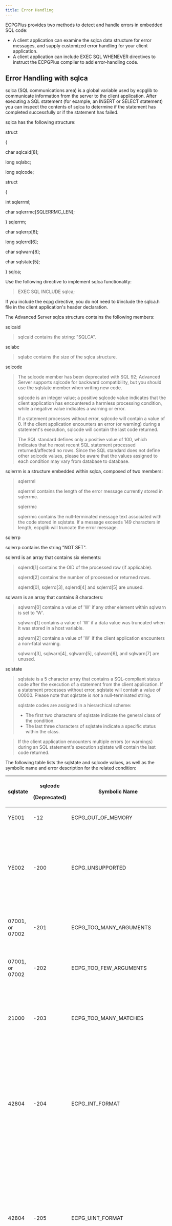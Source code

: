 ```yaml
---
title: Error Handling
---
```


ECPGPlus provides two methods to detect and handle errors in embedded SQL code:

-   A client application can examine the sqlca data structure for error messages, and supply customized error handling for your client application.
-   A client application can include EXEC SQL WHENEVER directives to instruct the ECPGPlus compiler to add error-handling code.

## Error Handling with sqlca

sqlca (SQL communications area) is a global variable used by ecpglib to communicate information from the server to the client application. After executing a SQL statement (for example, an INSERT or SELECT statement) you can inspect the contents of sqlca to determine if the statement has completed successfully or if the statement has failed.

sqlca has the following structure:

struct

{

char sqlcaid\[8];

long sqlabc;

long sqlcode;

struct

{

int sqlerrml;

char sqlerrmc\[SQLERRMC_LEN];

} sqlerrm;

char sqlerrp\[8];

long sqlerrd\[6];

char sqlwarn\[8];

char sqlstate\[5];

} sqlca;

Use the following directive to implement sqlca functionality:

> EXEC SQL INCLUDE sqlca;

If you include the ecpg directive, you do not need to #include the sqlca.h file in the client application's header declaration.

The Advanced Server sqlca structure contains the following members:

sqlcaid

> sqlcaid contains the string: "SQLCA".

sqlabc

> sqlabc contains the size of the sqlca structure.

sqlcode

> The sqlcode member has been deprecated with SQL 92; Advanced Server supports sqlcode for backward compatibility, but you should use the sqlstate member when writing new code.
>
> sqlcode is an integer value; a positive sqlcode value indicates that the client application has encountered a harmless processing condition, while a negative value indicates a warning or error.
>
> If a statement processes without error, sqlcode will contain a value of 0. If the client application encounters an error (or warning) during a statement's execution, sqlcode will contain the last code returned.
>
> The SQL standard defines only a positive value of 100, which indicates that he most recent SQL statement processed returned/affected no rows. Since the SQL standard does not define other sqlcode values, please be aware that the values assigned to each condition may vary from database to database.

sqlerrm is a structure embedded within sqlca, composed of two members:

> sqlerrml
>
> sqlerrml contains the length of the error message currently stored in sqlerrmc.
>
> sqlerrmc
>
> sqlerrmc contains the null-terminated message text associated with the code stored in sqlstate. If a message exceeds 149 characters in length, ecpglib will truncate the error message.

sqlerrp

sqlerrp contains the string "NOT SET".

sqlerrd is an array that contains six elements:

> sqlerrd\[1] contains the OID of the processed row (if applicable).
>
> sqlerrd\[2] contains the number of processed or returned rows.
>
> sqlerrd\[0], sqlerrd\[3], sqlerrd\[4] and sqlerrd\[5] are unused.

sqlwarn is an array that contains 8 characters:

> sqlwarn\[0] contains a value of 'W' if any other element within sqlwarn is set to 'W'.
>
> sqlwarn\[1] contains a value of 'W' if a data value was truncated when it was stored in a host variable.
>
> sqlwarn\[2] contains a value of 'W' if the client application encounters a non-fatal warning.
>
> sqlwarn\[3], sqlwarn\[4], sqlwarn\[5], sqlwarn\[6], and sqlwarn\[7] are unused.

sqlstate

> sqlstate is a 5 character array that contains a SQL-compliant status code after the execution of a statement from the client application. If a statement processes without error, sqlstate will contain a value of 00000. Please note that sqlstate is *not* a null-terminated string.
>
> sqlstate codes are assigned in a hierarchical scheme:
>
> -   The first two characters of sqlstate indicate the general class of the condition.
> -   The last three characters of sqlstate indicate a specific status within the class.

> If the client application encounters multiple errors (or warnings) during an SQL statement's execution sqlstate will contain the last code returned.

The following table lists the sqlstate and sqlcode values, as well as the symbolic name and error description for the related condition:

<table>
<thead>
<tr class="header">
<th>sqlstate</th>
<th><p>sqlcode</p>
<p>(Deprecated)</p></th>
<th>Symbolic Name</th>
<th>Description</th>
</tr>
</thead>
<tbody>
<tr class="odd">
<td>YE001</td>
<td>-12</td>
<td>ECPG_OUT_OF_MEMORY</td>
<td>Virtual memory is exhausted.</td>
</tr>
<tr class="even">
<td>YE002</td>
<td>-200</td>
<td>ECPG_UNSUPPORTED</td>
<td>The preprocessor has generated an unrecognized item. Could indicate incompatibility between the preprocessor and the library.</td>
</tr>
<tr class="odd">
<td>07001, or 07002</td>
<td>-201</td>
<td>ECPG_TOO_MANY_ARGUMENTS</td>
<td>The program specifies more variables than the command expects.</td>
</tr>
<tr class="even">
<td>07001, or 07002</td>
<td>-202</td>
<td>ECPG_TOO_FEW_ARGUMENTS</td>
<td>The program specified fewer variables than the command expects.</td>
</tr>
<tr class="odd">
<td>21000</td>
<td>-203</td>
<td>ECPG_TOO_MANY_MATCHES</td>
<td>The SQL command has returned multiple rows, but the statement was prepared to receive a single row.</td>
</tr>
<tr class="even">
<td>42804</td>
<td>-204</td>
<td>ECPG_INT_FORMAT</td>
<td>The host variable (defined in the C code) is of type INT, and the selected data is of a type that cannot be converted into an INT. ecpglib uses the strtol() function to convert string values into numeric form.</td>
</tr>
<tr class="odd">
<td>42804</td>
<td>-205</td>
<td>ECPG_UINT_FORMAT</td>
<td>The host variable (defined in the C code) is an unsigned INT, and the selected data is of a type that cannot be converted into an unsigned INT. ecpglib uses the strtoul() function to convert string values into numeric form.</td>
</tr>
<tr class="even">
<td>42804</td>
<td>-206</td>
<td>ECPG_FLOAT_FORMAT</td>
<td>The host variable (defined in the C code) is of type FLOAT, and the selected data is of a type that cannot be converted into an FLOAT. ecpglib uses the strtod() function to convert string values into numeric form.</td>
</tr>
<tr class="odd">
<td>42804</td>
<td>-211</td>
<td>ECPG_CONVERT_BOOL</td>
<td>The host variable (defined in the C code) is of type BOOL, and the selected data cannot be stored in a BOOL.</td>
</tr>
<tr class="even">
<td>YE002</td>
<td>-2-1</td>
<td>ECPG_EMPTY</td>
<td>The statement sent to the server was empty.</td>
</tr>
<tr class="odd">
<td>22002</td>
<td>-213</td>
<td>ECPG_MISSING_INDICATOR</td>
<td>A NULL indicator variable has not been supplied for the NULL value returned by the server (the client application has received an unexpected NULL value).</td>
</tr>
<tr class="even">
<td>42804</td>
<td>-214</td>
<td>ECPG_NO_ARRAY</td>
<td>The server has returned an array, and the corresponding host variable is not capable of storing an array.</td>
</tr>
<tr class="odd">
<td>42804</td>
<td>-215</td>
<td>ECPG_DATA_NOT_ARRAY</td>
<td>The server has returned a value that is not an array into a host variable that expects an array value.</td>
</tr>
<tr class="even">
<td>08003</td>
<td>-220</td>
<td>ECPG_NO_CONN</td>
<td>The client application has attempted to use a non-existent connection.</td>
</tr>
<tr class="odd">
<td>YE002</td>
<td>-221</td>
<td>ECPG_NOT_CONN</td>
<td>The client application has attempted to use an allocated, but closed connection.</td>
</tr>
<tr class="even">
<td>26000</td>
<td>-230</td>
<td>ECPG_INVALID_STMT</td>
<td>The statement has not been prepared.</td>
</tr>
<tr class="odd">
<td>33000</td>
<td>-240</td>
<td>ECPG_UNKNOWN_DESCRIPTOR</td>
<td>The specified descriptor is not found.</td>
</tr>
<tr class="even">
<td>07009</td>
<td>-241</td>
<td>ECPG_INVALID_DESCRIPTOR_INDEX</td>
<td>The descriptor index is out-of-range.</td>
</tr>
<tr class="odd">
<td>YE002</td>
<td>-242</td>
<td>ECPG_UNKNOWN_DESCRIPTOR_ITEM</td>
<td>The client application has requested an invalid descriptor item (internal error).</td>
</tr>
<tr class="even">
<td>07006</td>
<td>-243</td>
<td>ECPG_VAR_NOT_NUMERIC</td>
<td>A dynamic statement has returned a numeric value for a non-numeric host variable.</td>
</tr>
<tr class="odd">
<td>07006</td>
<td>-244</td>
<td>ECPG_VAR_NOT_CHAR</td>
<td>A dynamic SQL statement has returned a CHAR value, and the host variable is not a CHAR.</td>
</tr>
<tr class="even">
<td></td>
<td>-400</td>
<td>ECPG_PGSQL</td>
<td>The server has returned an error message; the resulting message contains the error text.</td>
</tr>
<tr class="odd">
<td>08007</td>
<td>-401</td>
<td>ECPG_TRANS</td>
<td>The server cannot start, commit or rollback the specified transaction.</td>
</tr>
<tr class="even">
<td>08001</td>
<td>-402</td>
<td>ECPG_CONNECT</td>
<td>The client application's attempt to connect to the database has failed.</td>
</tr>
<tr class="odd">
<td>02000</td>
<td>100</td>
<td>ECPG_NOT_FOUND</td>
<td>The last command retrieved or processed no rows, or you have reached the end of a cursor.</td>
</tr>
</tbody>
</table>

## EXEC SQL WHENEVER

Use the EXEC SQL WHENEVER directive to implement simple error handling for client applications compiled with ECPGPlus. The syntax of the directive is:

> EXEC SQL WHENEVER *condition* *action*;

This directive instructs the ECPG compiler to insert error-handling code into your program.

The code instructs the client application that it should perform a specified action if the client application detects a given condition. The *condition* may be one of the following:

> SQLERROR
>
> A SQLERROR condition exists when sqlca.sqlcode is less than zero.
>
> SQLWARNING
>
> A SQLWARNING condition exists when sqlca.sqlwarn\[0] contains a 'W'.
>
> NOT FOUND
>
> A NOT FOUND condition exists when sqlca.sqlcode is ECPG_NOT_FOUND (when a query returns no data).

You can specify that the client application perform one of the following *actions* if it encounters one of the previous conditions:

> CONTINUE
>
> Specify CONTINUE to instruct the client application to continue processing, ignoring the current condition. CONTINUE is the default action.
>
> DO CONTINUE
>
> An action of DO CONTINUE will generate a CONTINUE statement in the emitted C code that if it encounters the condition, skips the rest of the code in the loop and continues with the next iteration. You can only use it within a loop.
>
> GOTO *label*
> or
> GO TO *label*
>
> Use a C goto statement to jump to the specified *label*.
>
> SQLPRINT
>
> Print an error message to stderr (standard error), using the sqlprint() function. The sqlprint() function prints sql error, followed by the contents of sqlca.sqlerrm.sqlerrmc.
>
> STOP
>
> Call exit(1) to signal an error, and terminate the program.
>
> DO BREAK
>
> Execute the C break statement. Use this action in loops, or switch statements.
>
> CALL *name*(*args*)
> or
> DO *name*(*args*)
>
> Invoke the C function specified by the name *parameter*, using the parameters specified in the *args* parameter.

**Example:**

The following code fragment prints a message if the client application encounters a warning, and aborts the application if it encounters an error:

> EXEC SQL WHENEVER SQLWARNING SQLPRINT;
>
> EXEC SQL WHENEVER SQLERROR STOP;

Please Note: The ECPGPlus compiler processes your program from top to bottom, even though the client application may not *execute* from top to bottom. The compiler directive is applied to each line in order, and remains in effect until the compiler encounters another directive.

If the control of the flow within your program is not top-to-bottom, you should consider adding error-handling directives to any parts of the program that may be inadvertently missed during compilation.
